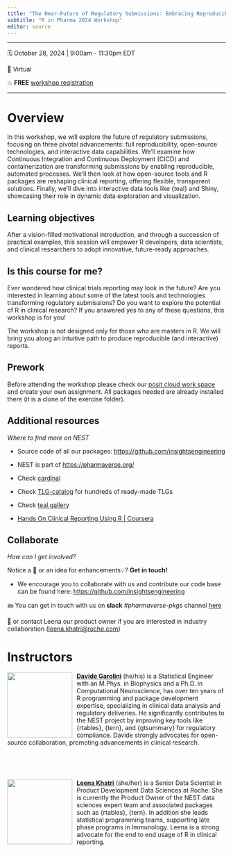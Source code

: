 ```yaml
---
title: "The Near-Future of Regulatory Submissions: Embracing Reproducibility, Open Source, and Interactivity "
subtitle: "R in Pharma 2024 Workshop"
editor: source
---
```


------------------------------------------------------------------------

🗓 October 28, 2024 \| 9:00am - 11:30pm EDT

🏨 Virtual

💥 **FREE** [workshop registration](https://events.zoom.us/ev/AvobJEOTVwkUnH6_TgLZDZJauk4dxfm5jCG8JFNN9zukOcsVLvTN~AmO5XY5HRBcxkKG6Hga1aXZaYtpBSER6jHms1seP-NNOA0dhcQZUGJ2NWg)

------------------------------------------------------------------------

# Overview

In this workshop, we will explore the future of regulatory submissions, focusing on three pivotal advancements: full reproducibility, open-source technologies, and interactive data capabilities. We’ll examine how Continuous Integration and Continuous Deployment (CICD) and containerization are transforming submissions by enabling reproducible, automated processes. We’ll then look at how open-source tools and R packages are reshaping clinical reporting, offering flexible, transparent solutions. Finally, we’ll dive into interactive data tools like {teal} and Shiny, showcasing their role in dynamic data exploration and visualization. 

## Learning objectives

After a vision-filled motivational introduction, and through a succession of practical examples, this session will empower R developers, data scientists, and clinical researchers to adopt innovative, future-ready approaches.

## Is this course for me?

Ever wondered how clinical trials reporting may look in the future? Are you interested in learning about some of the latest tools and technologies transforming regulatory submissions? Do you want to explore the potential of R in clinical research? If you answered yes to any of these questions, this workshop is for you!

The workshop is not designed only for those who are masters in R. We will bring you along an intuitive path to produce reproducible (and interactive) reports.

## Prework

Before attending the workshop please check our [posit cloud work space](https://posit.cloud/spaces/562648/join?access_code=fDZ1hAmNReOf6JuvxQXcHXTZezAu1qs0vrnUfyXh) and create your own assignment. All packages needed are already installed there (it is a clone of the exercise folder).

## Additional resources
_Where to find more on NEST_

* Source code of all our packages: [https://github.com/insightsengineering](https://github.com/insightsengineering)

* NEST is part of [https://pharmaverse.org/](https://pharmaverse.org/)

* Check [cardinal](https://pharmaverse.github.io/cardinal/quarto/table-templates/template-table_02.html)

* Check [TLG-catalog](https://insightsengineering.github.io/tlg-catalog/stable) for hundreds of ready-made TLGs

* Check [teal.gallery](https://insightsengineering.github.io/teal.gallery/)

* [Hands On Clinical Reporting Using R | Coursera](https://www.coursera.org/learn/hands-on-clinical-reporting-using-r)

## Collaborate
_How can I get involved?_

Notice a 🐛 or an idea for enhancements💡? **Get in touch!**

* We encourage you to collaborate with us and contribute our code base can be found here: [https://github.com/insightsengineering](https://github.com/insightsengineering)

🖮 You can get in touch with us on **slack** _#pharmaverse-pkgs_ channel [here](https://pharmaverse.slack.com/)

📧 or contact Leena our product owner if you are interested in industry collaboration ([leena.khatri@roche.com](leena.khatri@roche.com))


# Instructors

![](images/Davide_Garolini-PH.png){style="float:left;padding: 0 10px 0 0;" fig-alt="Headshot of Davide Garolini" width="150"}

[**Davide Garolini**](https://www.linkedin.com/in/davidegarolini/) (he/his) is a Statistical Engineer with an M.Phys. in Biophysics and a Ph.D. in Computational Neuroscience, has over ten years of R programming and package development expertise, specializing in clinical data analysis and regulatory deliveries. He significantly contributes to the NEST project by improving key tools like {rtables}, {tern}, and {gtsummary} for regulatory compliance. Davide strongly advocates for open-source collaboration, promoting advancements in clinical research.

<br>

<br>

![](images/profile_picture.png){style="float:left;padding: 0 10px 0 0;" fig-alt="Headshot of Leena Khatri" width="150"}

[**Leena Khatri**](https://uk.linkedin.com/in/leena-khatri-a8a364108) (she/her) is a Senior Data Scientist in Product Development Data Sciences at Roche. She is currently the Product Owner of the NEST data sciences expert team and associated packages such as {rtables}, {tern}. In addition she leads statistical programming teams, supporting late phase programs in Immunology. Leena is a strong advocate for the end to end usage of R in clinical reporting.
